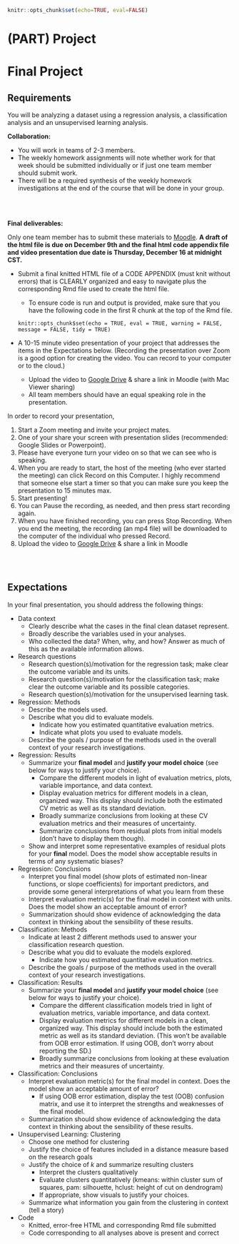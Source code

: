 ```r
knitr::opts_chunk$set(echo=TRUE, eval=FALSE)
```

# (PART) Project {.unnumbered}

# Final Project {.unnumbered}

## Requirements {.unnumbered}

You will be analyzing a dataset using a regression analysis, a classification analysis and an unsupervised learning analysis.

**Collaboration:**

-   You will work in teams of 2-3 members.
-   The weekly homework assignments will note whether work for that week should be submitted individually or if just one team member should submit work.
-   There will be a required synthesis of the weekly homework investigations at the end of the course that will be done in your group.

<br><br>

**Final deliverables:**

Only one team member has to submit these materials to [Moodle](https://moodle.macalester.edu/course/view.php?id=2089). **A draft of the html file is due on December 9th and the final html code appendix file and video presentation due date is Thursday, December 16 at midnight CST.**

-   Submit a final knitted HTML file of a CODE APPENDIX (must knit without errors) that is CLEARLY organized and easy to navigate plus the corresponding Rmd file used to create the html file.

    - To ensure code is run and output is provided, make sure that you have the following code in the first R chunk at the top of the Rmd file.
```
knitr::opts_chunk$set(echo = TRUE, eval = TRUE, warning = FALSE, message = FALSE, tidy = TRUE)
```

-   A 10-15 minute video presentation of your project that addresses the items in the Expectations below. (Recording the presentation over Zoom is a good option for creating the video. You can record to your computer or to the cloud.)

    -   Upload the video to [Google Drive](https://drive.google.com/drive/folders/12OElnY7y361stKE7g3ruXP3iSqD6IZqm?usp=sharing) & share a link in Moodle (with Mac Viewer sharing)
    -   All team members should have an equal speaking role in the presentation.
    
In order to record your presentation, 

1. Start a Zoom meeting and invite your project mates.
2. One of your share your screen with presentation slides (recommended: Google Slides or Powerpoint). 
3. Please have everyone turn your video on so that we can see who is speaking. 
4. When you are ready to start, the host of the meeting (who ever started the meeting) can click Record on this Computer. I highly recommend that someone else start a timer so that you can make sure you keep the presentation to 15 minutes max. 
5. Start presenting! 
6. You can Pause the recording, as needed, and then press start recording again. 
7. When you have finished recording, you can press Stop Recording. When you end the meeting, the recording (an mp4 file) will be downloaded to the computer of the individual who pressed Record.
8. Upload the video to [Google Drive](https://drive.google.com/drive/folders/12OElnY7y361stKE7g3ruXP3iSqD6IZqm?usp=sharing) & share a link in Moodle

<br><br>

## Expectations {.unnumbered}

In your final presentation, you should address the following things:

-   Data context
    -   Clearly describe what the cases in the final clean dataset represent.
    -   Broadly describe the variables used in your analyses.
    -   Who collected the data? When, why, and how? Answer as much of this as the available information allows.

-   Research questions 
    -   Research question(s)/motivation for the regression task; make clear the outcome variable and its units.
    -   Research question(s)/motivation for the classification task; make clear the outcome variable and its possible categories.
    -   Research question(s)/motivation for the unsupervised learning task.

-   Regression: Methods
    -   Describe the models used.
    -   Describe what you did to evaluate models.
        -   Indicate how you estimated quantitative evaluation metrics.
        -   Indicate what plots you used to evaluate models.
    -   Describe the goals / purpose of the methods used in the overall context of your research investigations.

-   Regression: Results
    -   Summarize your **final model** and **justify your model choice** (see below for ways to justify your choice).
        -   Compare the different models in light of evaluation metrics, plots, variable importance, and data context.
        -   Display evaluation metrics for different models in a clean, organized way. This display should include both the estimated CV metric as well as its standard deviation.
        -   Broadly summarize conclusions from looking at these CV evaluation metrics and their measures of uncertainty.
        -   Summarize conclusions from residual plots from initial models (don't have to display them  though).
    -   Show and interpret some representative examples of residual plots for your **final** model. Does the model show acceptable results in terms of any systematic biases?
    
-   Regression: Conclusions    
    -   Interpret you final model (show plots of estimated non-linear functions, or slope coefficients) for important predictors, and provide some general interpretations of what you learn from these
    -   Interpret evaluation metric(s) for the final model in context with units. Does the model show an acceptable amount of error?
    -   Summarization should show evidence of acknowledging the data context in thinking about the sensibility of these results.


-   Classification: Methods
    -   Indicate at least 2 different methods used to answer your classification research question.
    -   Describe what you did to evaluate the models explored.
        -   Indicate how you estimated quantitative evaluation metrics.
    -   Describe the goals / purpose of the methods used in the overall context of your research investigations.

-   Classification: Results
    -  Summarize your **final model** and **justify your model choice**  (see below for ways to justify your choice).
        -   Compare the different classification models tried in light of evaluation metrics, variable importance, and data context.
        -   Display evaluation metrics for different models in a clean, organized way. This display should include both the estimated metric as well as its standard deviation. (This won't be available from OOB error estimation. If using OOB, don't worry about reporting the SD.)
        -   Broadly summarize conclusions from looking at these evaluation metrics and their measures of uncertainty.

-   Classification: Conclusions
    -   Interpret evaluation metric(s) for the final model in context. Does the model show an acceptable amount of error?
        -   If using OOB error estimation, display the test (OOB) confusion matrix, and use it to interpret the strengths and weaknesses of the final model.
    -   Summarization should show evidence of acknowledging the data context in thinking about the sensibility of these results.


- Unsupervised Learning: Clustering
    - Choose one method for clustering
    - Justify the choice of features included in a distance measure based on the research goals
    - Justify the choice of $k$ and summarize resulting clusters 
        - Interpret the clusters qualitatively
        - Evaluate clusters quantitatively (kmeans: within cluster sum of squares, pam: silhouette, hclust: height of cut on dendrogram)
        - If appropriate, show visuals to justify your choices.
    - Summarize what information you gain from the clustering in context (tell a story)

-   Code
    -   Knitted, error-free HTML and corresponding Rmd file submitted
    -   Code corresponding to all analyses above is present and correct    


